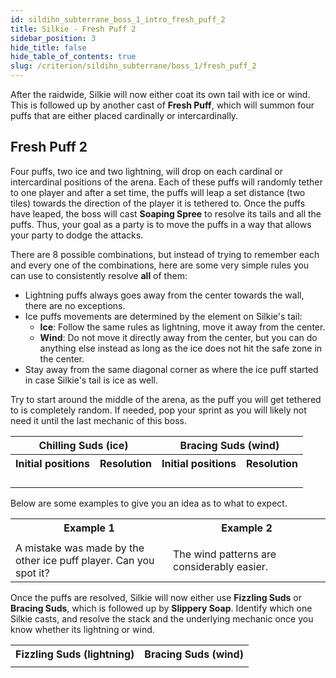 ```yaml
---
id: sildihn_subterrane_boss_1_intro_fresh_puff_2
title: Silkie - Fresh Puff 2
sidebar_position: 3
hide_title: false
hide_table_of_contents: true
slug: /criterion/sildihn_subterrane/boss_1/fresh_puff_2
---
```


After the raidwide, Silkie will now either coat its own tail with ice or wind. This is followed up by another cast of <strong>Fresh Puff</strong>, which will summon four puffs that are either placed cardinally or intercardinally. 

## Fresh Puff 2

Four puffs, two ice and two lightning, will drop on each cardinal or intercardinal positions of the arena. Each of these puffs will randomly tether to one player and after a set time, the puffs will leap a set distance (two tiles) towards the direction of the player it is tethered to. Once the puffs have leaped, the boss will cast <strong>Soaping Spree</strong> to resolve its tails and all the puffs. Thus, your goal as a party is to move the puffs in a way that allows your party to dodge the attacks.

There are 8 possible combinations, but instead of trying to remember each and every one of the combinations, here are some very simple rules you can use to consistently resolve **all** of them:
- Lightning puffs always goes away from the center towards the wall, there are no exceptions.
- Ice puffs movements are determined by the element on Silkie's tail:
  - **Ice**: Follow the same rules as lightning, move it away from the center.
  - **Wind**: Do not move it directly away from the center, but you can do anything else instead as long as the ice does not hit the safe zone in the center.
- Stay away from the same diagonal corner as where the ice puff started in case Silkie's tail is ice as well.

Try to start around the middle of the arena, as the puff you will get tethered to is completely random. If needed, pop your sprint as you will likely not need it until the last mechanic of this boss.

<table width='100%'>
    <tr>
        <th colspan='2'>Chilling Suds (ice)</th>
        <th colspan='2'>Bracing Suds (wind)</th>
    </tr>
    <tr>
        <th>Initial positions</th>
        <th>Resolution</th>
        <th>Initial positions</th>
        <th>Resolution</th>
    </tr>
    <tr>
        <td><KittenAsset path='ass/boss1/fresh_puff_2_pattern1_braindead.png' /></td>
        <td><KittenAsset path='ass/boss1/fresh_puff_2_pattern1_braindead_resolution.png' /></td>
        <td><KittenAsset path='ass/boss1/fresh_puff_2_pattern5_braindead.png' /></td>
        <td><KittenAsset path='ass/boss1/fresh_puff_2_pattern5_braindead_resolution.png' /></td>
    </tr>
    <tr>
        <td><KittenAsset path='ass/boss1/fresh_puff_2_pattern2_braindead.png' /></td>
        <td><KittenAsset path='ass/boss1/fresh_puff_2_pattern2_braindead_resolution.png' /></td>
        <td><KittenAsset path='ass/boss1/fresh_puff_2_pattern6_braindead.png' /></td>
        <td><KittenAsset path='ass/boss1/fresh_puff_2_pattern6_braindead_resolution.png' /></td>
    </tr>
    <tr>
        <td><KittenAsset path='ass/boss1/fresh_puff_2_pattern3_braindead.png' /></td>
        <td><KittenAsset path='ass/boss1/fresh_puff_2_pattern3_braindead_resolution.png' /></td>
        <td><KittenAsset path='ass/boss1/fresh_puff_2_pattern7_braindead.png' /></td>
        <td><KittenAsset path='ass/boss1/fresh_puff_2_pattern7_braindead_resolution.png' /></td>
    </tr>
    <tr>
        <td><KittenAsset path='ass/boss1/fresh_puff_2_pattern4_braindead.png' /></td>
        <td><KittenAsset path='ass/boss1/fresh_puff_2_pattern4_braindead_resolution.png' /></td>
        <td><KittenAsset path='ass/boss1/fresh_puff_2_pattern8_braindead.png' /></td>
        <td><KittenAsset path='ass/boss1/fresh_puff_2_pattern8_braindead_resolution.png' /></td>
    </tr>
</table>

Below are some examples to give you an idea as to what to expect.

<table>
    <tr>
        <th width='50%'>Example 1</th>
        <th>Example 2</th>
    </tr>
    <tr>
        <td><KittenAsset path='ass/boss1/fresh_puff_2_example1.webm' /></td>
        <td><KittenAsset path='ass/boss1/fresh_puff_2_example2.webm' /></td>
    </tr>
    <tr>
        <td>A mistake was made by the other ice puff player. Can you spot it?</td>
        <td>The wind patterns are considerably easier.</td>
    </tr>
</table>

Once the puffs are resolved, Silkie will now either use <strong>Fizzling Suds</strong> or <strong>Bracing Suds</strong>, which is followed up by <strong>Slippery Soap</strong>. Identify which one Silkie casts, and resolve the stack and the underlying mechanic once you know whether its lightning or wind.

<table>
    <tr>
        <th>Fizzling Suds (lightning)</th>
        <th>Bracing Suds (wind)</th>
    </tr>
    <tr>
        <td><KittenAsset path='ass/boss1/slippery_soap_lightning.webm' /></td>
        <td><KittenAsset path='ass/boss1/slippery_soap_wind.webm' /></td>
    </tr>
</table>